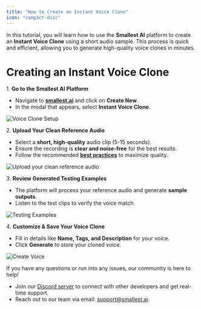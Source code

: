 ```yaml
---
title: "How to Create an Instant Voice Clone"
icon: "compact-disc"
---
```


In this tutorial, you will learn how to use the **Smallest AI** platform to create an **Instant Voice Clone** using a short audio sample. This process is quick and efficient, allowing you to generate high-quality voice clones in minutes.  

# Creating an Instant Voice Clone  

 1️. **Go to the Smallest AI Platform**  
   - Navigate to **[smallest.ai](https://waves.smallest.ai/voice-clone)** and click on **Create New**.  
   - In the modal that appears, select **Instant Voice Clone**.  

   ![Voice Clone Setup](/images/ivc-image-1.png)

 2️. **Upload Your Clean Reference Audio**  
   - Select a **short, high-quality** audio clip (5-15 seconds).  
   - Ensure the recording is **clear and noise-free** for the best results.  
   - Follow the recommended **[best practices](/v2.2.0/content/best-practices/vc-best-practices)** to maximize quality.  

   ![Upload your clean reference audio](/images/ivc-image-2.png)

 3️. **Review Generated Testing Examples**  
   - The platform will process your reference audio and generate **sample outputs**.  
   - Listen to the test clips to verify the voice match.  

   ![Testing Examples](/images/ivc-image-3.png)

 4️. **Customize & Save Your Voice Clone**  
   - Fill in details like **Name, Tags, and Description** for your voice.  
   - Click **Generate** to store your cloned voice.  

   ![Create Voice](/images/ivc-image-4.png)

If you have any questions or run into any issues, our community is here to help!   

- Join our [Discord server](https://discord.gg/ywShEyXHBW) to connect with other developers and get real-time support.  
- Reach out to our team via email: [support@smallest.ai](mailto:support@smallest.ai).
